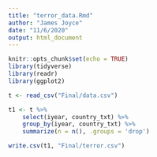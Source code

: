 ---
title: "terror_data.Rmd"
author: "James Joyce"
date: "11/6/2020"
output: html_document
---

```{r setup, include=FALSE}
knitr::opts_chunk$set(echo = TRUE)
library(tidyverse)
library(readr)
library(ggplot2)
```

```{r}

t <- read_csv("Final/data.csv") 

t1 <- t %>%
    select(iyear, country_txt) %>%
    group_by(iyear, country_txt) %>%
    summarize(n = n(), .groups = 'drop')

write.csv(t1, "Final/terror.csv")

```